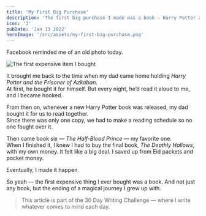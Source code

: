 ```yaml
---
title: 'My First Big Purchase'
description: 'The first big purchase I made was a book — Harry Potter and the Deathly Hallows. It marked the end of a magical journey I shared with my dad, and it’s a memory I’ll always cherish.'
icon: '3'
pubDate: 'Jan 13 2022'
heroImage: '/src/assets/my-first-big-purchase.png'
---
```


Facebook reminded me of an old photo today.

![The first expensive item I bought](/src/assets/my-first-big-purchase-1.jpg)

It brought me back to the time when my dad came home holding *Harry Potter and the Prisoner of Azkaban*.  
At first, he bought it for himself. But every night, he’d read it aloud to me, and I became hooked.

From then on, whenever a new Harry Potter book was released, my dad bought it for us to read together.  
Since there was only one copy, we had to make a reading schedule so no one fought over it.

Then came book six — *The Half-Blood Prince* — my favorite one.  
When I finished it, I knew I had to buy the final book, *The Deathly Hallows*, with my own money. It felt like a big deal. I saved up from Eid packets and pocket money.

Eventually, I made it happen.

So yeah — the first expensive thing I ever bought was a book. And not just any book, but the ending of a magical journey I grew up with.

> This article is part of the 30 Day Writing Challenge — where I write whatever comes to mind each day.
